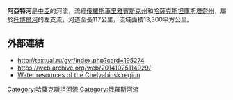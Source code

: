 {{coord|52.8774|62.8346|display=t}}

'''阿亞特河'''是[[中亞|中亞]]的河流，流經[[俄羅斯|俄羅斯]][[車里雅賓斯克州|車里雅賓斯克州]]和[[哈薩克斯坦|哈薩克斯坦]][[庫斯塔奈州|庫斯塔奈州]]，屬於[[托博爾河|托博爾河]]的左支流，河道全長117公里，流域面積13,300平方公里。

==外部連結==
* http://textual.ru/gvr/index.php?card=195274
* https://web.archive.org/web/20141025114929/
* [https://archive.is/20130417103552/http://voda.rkc-74.ru/p30aa1.html Water resources of the Chelyabinsk region]

{{Kazakhstan-geo-stub}}
{{Russia-geo-stub}}
[[Category:哈薩克斯坦河流|Category:哈薩克斯坦河流]]
[[Category:俄羅斯河流|Category:俄羅斯河流]]